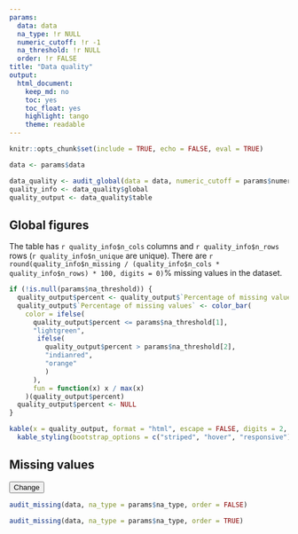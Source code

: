 ```yaml
---
params: 
  data: data
  na_type: !r NULL
  numeric_cutoff: !r -1
  na_threshold: !r NULL
  order: !r FALSE
title: "Data quality"
output:
  html_document:
    keep_md: no
    toc: yes
    toc_float: yes
    highlight: tango
    theme: readable
---
```


```r
knitr::opts_chunk$set(include = TRUE, echo = FALSE, eval = TRUE)
```

```r
data <- params$data
```

```r
data_quality <- audit_global(data = data, numeric_cutoff = params$numeric_cutoff, na_type = params$na_type)
quality_info <- data_quality$global
quality_output <- data_quality$table
```


## Global figures

The table has `r quality_info$n_cols` columns and `r quality_info$n_rows` rows (`r quality_info$n_unique` are unique). There are `r round(quality_info$n_missing / (quality_info$n_cols * quality_info$n_rows) * 100, digits = 0)`% missing values in the dataset.

```r
if (!is.null(params$na_threshold)) {
  quality_output$percent <- quality_output$`Percentage of missing values`
  quality_output$`Percentage of missing values` <- color_bar(
    color = ifelse(
      quality_output$percent <= params$na_threshold[1],
      "lightgreen",
       ifelse(
         quality_output$percent > params$na_threshold[2],
         "indianred",
         "orange"
         )
      ),
      fun = function(x) x / max(x)
    )(quality_output$percent)
  quality_output$percent <- NULL
}
```

```r
kable(x = quality_output, format = "html", escape = FALSE, digits = 2, format.args = list(decimal.mark = ".", big.mark = " ")) %>%
  kable_styling(bootstrap_options = c("striped", "hover", "responsive"), full_width = F, position = "center")
```

## Missing values

<script>
$(function(){
  $('div.ordered').hide();// hide it initially
  $('button').on('click', function(){
     $('div.unordered, div.ordered').toggle();
  });
});
</script>
<button>Change</button>

<div class="unordered">

```r
audit_missing(data, na_type = params$na_type, order = FALSE)
```

</div>

<div class="ordered">

```r
audit_missing(data, na_type = params$na_type, order = TRUE)
```

</div>